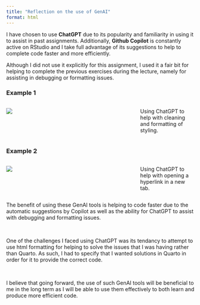 ---
title: "Reflection on the use of GenAI"
format: html
---

I have chosen to use **ChatGPT** due to its popularity and familiarity in using it to assist in past assignments. Additionally, **Github Copilot** is constantly active on RStudio and I take full advantage of its suggestions to help to complete code faster and more efficiently. 

Although I did not use it explicitly for this assignment, I used it a fair bit for helping to complete the previous exercises during the lecture, namely for assisting in debugging or formatting issues. 

### Example 1

::: {.columns}
::: {.column width="70%"}
![](imgs/gpt_example1.png){.img-gpt}
:::
::: {.column width="30%"}
Using ChatGPT to help with cleaning and formatting of styling.
:::
:::


### Example 2
::: {.columns}
::: {.column width="70%"}
![](imgs/gpt_example2.png){.img-gpt}
:::
::: {.column width="30%"}
Using ChatGPT to help with opening a hyperlink in a new tab.
:::
:::



The benefit of using these GenAI tools is helping to code faster due to the automatic suggestions by Copilot as well as the ability for ChatGPT to assist with debugging and formatting issues.

\

One of the challenges I faced using ChatGPT was its tendancy to attempt to use html formatting for helping to solve the issues that I was having rather than Quarto. As such, I had to specify that I wanted solutions in Quarto in order for it to provide the correct code.

\

I believe that going forward, the use of such GenAI tools will be beneficial to me in the long term as I will be able to use them effectively to both learn and produce more efficient code. 

